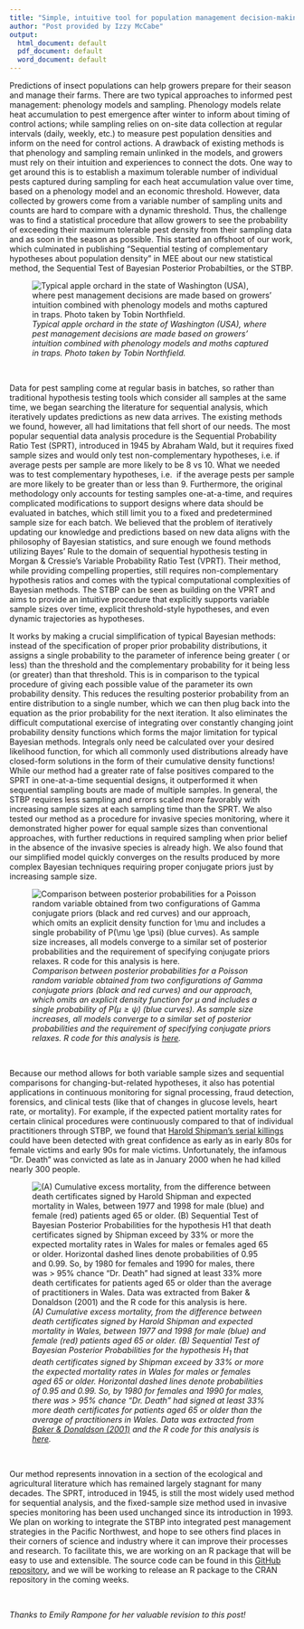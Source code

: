 ```yaml
---
title: "Simple, intuitive tool for population management decision-making"
author: "Post provided by Izzy McCabe"
output:
  html_document: default
  pdf_document: default
  word_document: default
---
```


Predictions of insect populations can help growers prepare for their season and manage their farms.
There are two typical approaches to informed pest management: phenology models and sampling. Phenology models
relate heat accumulation to pest emergence after winter to inform about timing of control actions; while sampling relies on on-site data collection at regular intervals (daily, weekly, etc.) to measure
pest population densities and inform on the need for control actions. A drawback of existing methods is that phenology and
sampling remain unlinked in the models, and growers must rely on their intuition and experiences to
connect the dots. One way to get around this is to establish a maximum tolerable number of individual pests captured during sampling for each heat accumulation value over time, based on a phenology model and an economic threshold. However, data collected by growers come from a variable number of sampling units and counts are hard to compare with a dynamic threshold. Thus, the challenge was to find a statistical procedure that allow growers to see the probability of exceeding their maximum tolerable pest density from their sampling data and as soon in the season as possible. This started an offshoot of our work, which culminated in publishing "Sequential testing of complementary hypotheses about population density" in MEE about our new statistical method,
the Sequential Test of Bayesian Posterior Probabilties, or the STBP.

![*Typical apple orchard in the state of Washington (USA),
where pest management decisions are made based on growers'
intuition combined with phenology models and moths captured in
traps. Photo taken by Tobin Northfield.*](Fig1Post.jpg)

<br>

Data for pest sampling come at regular basis in batches, so rather than traditional hypothesis testing tools which consider
all samples at the same time, we began searching the literature for sequential analysis, which iteratively
updates predictions as new data arrives. The existing methods we found, however, all had limitations that fell short of our needs.
The most popular sequential data analysis procedure is the Sequential Probability Ratio Test (SPRT), introduced
in 1945 by Abraham Wald, but it requires fixed sample sizes and would only test non-complementary hypotheses, i.e.
if average pests per sample are more likely to be 8 vs 10. What we needed was to test complementary hypotheses, i.e. 
if the average pests per sample are more likely to be greater than or less than 9.
Furthermore, the original methodology only accounts for testing samples one-at-a-time, and requires complicated
modifications to support designs where data should be evaluated in batches, which still limit you to a fixed and predetermined sample size
for each batch. We believed that the problem of iteratively updating our knowledge
and predictions based on new data aligns with the philosophy of Bayesian statistics, and sure
enough we found methods utilizing Bayes' Rule to the domain of sequential hypothesis testing in
Morgan & Cressie's Variable Probability Ratio Test (VPRT). Their method, while providing compelling properties, still
requires non-complementary hypothesis ratios and comes with the typical computational complexities of Bayesian methods.
The STBP can be seen as building on the VPRT and aims to provide an intuitive procedure that explicitly supports variable sample sizes over time,
explicit threshold-style hypotheses, and even dynamic trajectories as hypotheses.

It works by making a crucial simplification of typical Bayesian methods: instead of the specification of
proper prior probability distributions, it assigns a single probability to the parameter of inference being greater (
or less) than the threshold and the complementary probability for it being less (or greater)
than that threshold. This is in comparison to the typical procedure of giving each possible
value of the parameter its own probability density. This reduces the resulting posterior probability from
an entire distribution to a single number, which we can then plug back into the equation
as the prior probability for the next iteration. It also eliminates the difficult computational exercise
of integrating over constantly changing joint probability density functions which forms the major limitation for
typical Bayesian methods. Integrals only need be calculated over your desired likelihood function, for which
all commonly used distributions already have closed-form solutions in the form of their cumulative
density functions! While our method had a greater rate of false positives compared to the SPRT
in one-at-a-time sequential designs, it outperformed it when sequential sampling bouts are made
of multiple samples. In general, the STBP requires less sampling and errors scaled more favorably
with increasing sample sizes at each sampling time than the SPRT. We also tested our
method as a procedure for invasive species monitoring, where it demonstrated higher power for equal sample
sizes than conventional approaches, with further reductions in required sampling when prior belief in the
absence of the invasive species is already high. We also found that our simplified model
quickly converges on the results produced by more complex Bayesian techniques requiring proper conjugate priors
just by increasing sample size.

![*Comparison between posterior probabilities for a Poisson random variable obtained
from two configurations of Gamma conjugate priors (black and
red curves) and our approach, which omits an explicit
density function for $\mu$ and includes a single probability of $P(\mu \ge \psi)$ (blue curves). As sample size increases,
all models converge to a similar set of posterior probabilities
and the requirement of specifying conjugate priors relaxes. R code
for this analysis is [here](https://github.com/rincondf/STBP/blob/main/Comparison_priors.R).*](Fig2Post.jpeg)

<br>

Because our method allows for both variable sample sizes
and sequential comparisons for changing-but-related hypotheses, it
also has potential applications in continuous monitoring for signal
processing, fraud detection, forensics, and clinical tests (like that
of changes in glucose levels, heart rate, or mortality).
For example, if the expected patient mortality
rates for certain clinical procedures were continuously compared to that of individual
practitioners through STBP, we found that [Harold Shipman's serial killings](https://en.wikipedia.org/wiki/Harold_Shipman) could have been detected
with great confidence as early as in early 80s
for female victims and early 90s for male victims.
Unfortunately, the infamous "Dr. Death" was convicted as late
as in January 2000 when he had killed nearly 300 people.

![*(A) Cumulative excess mortality, from the difference between death
certificates signed by Harold Shipman and expected mortality in
Wales, between 1977 and 1998 for male (blue) and
female (red) patients aged 65 or older. (B) Sequential Test
of Bayesian Posterior Probabilities for the hypothesis H<sub>1</sub>
that death certificates signed by Shipman exceed by 33%
or more the expected mortality rates in Wales for
males or females aged 65 or older. Horizontal dashed
lines denote probabilities of 0.95 and 0.99. So, by
1980 for females and 1990 for males, there was >
95% chance "Dr. Death" had signed at least 33%
more death certificates for patients aged 65 or older
than the average of practitioners in Wales. Data was
extracted from
[Baker & Donaldson (2001)](https://www.researchgate.net/publication/320035425_Harold_Shipmans_clinical_practice_1974-1998_A_clinical_audit_commissioned_by_the_Chief_Medical_Officer)
and the R code for this analysis is [here](https://github.com/rincondf/STBP/blob/main/ShipmanAnalysis.R).*](Fig3Post.jpeg)

<br>

Our method represents innovation in a section of the ecological
and agricultural literature which has remained largely stagnant for
many decades. The SPRT, introduced in 1945, is still
the most widely used method for sequential analysis, and
the fixed-sample size method used in invasive species
monitoring has been used unchanged since its introduction in
1993. We plan on working to integrate the STBP
into integrated pest management strategies in the Pacific Northwest,
and hope to see others find places in their
corners of science and industry where it can improve
their processes and research. To facilitate this, we are
working on an R package that will be easy to
use and extensible. The source code can be found
in this [GitHub repository](https://github.com/rincondf/STBP),
and we will be working to release an R package
to the CRAN repository in the coming weeks.

<br>

*Thanks to Emily Rampone for her valuable revision to this post!*
